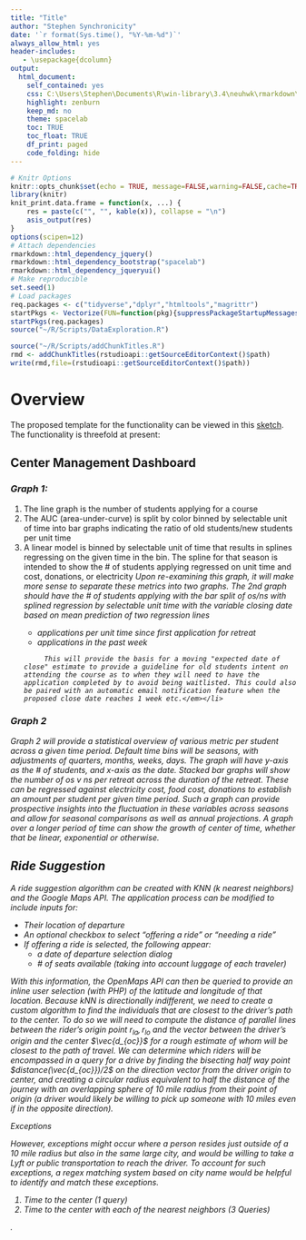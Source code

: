 ```yaml
---
title: "Title"
author: "Stephen Synchronicity"
date: '`r format(Sys.time(), "%Y-%m-%d")`'
always_allow_html: yes
header-includes:
   - \usepackage{dcolumn}
output: 
  html_document: 
    self_contained: yes
    css: C:\Users\Stephen\Documents\R\win-library\3.4\neuhwk\rmarkdown\templates\DA5030\resources\bootstrap.min.css
    highlight: zenburn
    keep_md: no
    theme: spacelab
    toc: TRUE
    toc_float: TRUE
    df_print: paged
    code_folding: hide
---
```

```r
# Knitr Options
knitr::opts_chunk$set(echo = TRUE, message=FALSE,warning=FALSE,cache=TRUE, fig.align='center', fig.height=5, fig.width=8, tidy=TRUE, tidy.opts=list(width.cutoff=80))
library(knitr)
knit_print.data.frame = function(x, ...) {
    res = paste(c("", "", kable(x)), collapse = "\n")
    asis_output(res)
}
options(scipen=12)
# Attach dependencies
rmarkdown::html_dependency_jquery()
rmarkdown::html_dependency_bootstrap("spacelab")
rmarkdown::html_dependency_jqueryui()
# Make reproducible
set.seed(1)
# Load packages
req.packages <- c("tidyverse","dplyr","htmltools","magrittr")
startPkgs <- Vectorize(FUN=function(pkg){suppressPackageStartupMessages(library(pkg,character.only = T))})
startPkgs(req.packages)
source("~/R/Scripts/DataExploration.R")
```
```r
source("~/R/Scripts/addChunkTitles.R")
rmd <- addChunkTitles(rstudioapi::getSourceEditorContext()$path)
write(rmd,file=(rstudioapi::getSourceEditorContext()$path))
```

# Overview
<p>The proposed template for the functionality can be viewed in this <a href="https://drive.google.com/open?id=1qQ88NgJNhbMgiVAYEGrdZM45PsV-lC1o">sketch</a>. The functionality is threefold at present:</p>

## Center Management Dashboard 

### <em>Graph 1:</em>
<ol>
    <li>The line graph is the number of students applying for a course</li>
    <li>The AUC (area-under-curve) is split by color binned by selectable unit of time into bar graphs indicating the ratio of old students/new students per unit time</li>
    <li>A linear model is binned by selectable unit of time that results in splines regressing on the given time in the bin. The spline for that season is intended to show the # of students applying regressed on unit time and cost, donations, or electricity <em>Upon re-examining this graph, it will make more sense to separate these metrics into two graphs. The 2nd graph should have the # of students applying with the bar split of os/ns with splined regression by selectable unit time with the variable closing date based on mean prediction of two regression lines 
        <ul>
             <li>applications per unit time since first application for retreat </li>
             <li>applications in the past week </li>
         </ul>
         This will provide the basis for a moving "expected date of close" estimate to provide a guideline for old students intent on attending the course as to when they will need to have the application completed by to avoid being waitlisted. This could also be paired with an automatic email notification feature when the proposed close date reaches 1 week etc.</em></li>
</ol>

### <em>Graph 2</em>
<p>Graph 2 will provide a statistical overview of various metric per student across a given time period. Default time bins will be seasons, with adjustments of quarters, months, weeks, days. The graph will have y-axis as the # of students, and x-axis as the date. Stacked bar graphs will show the number of os v ns per retreat across the duration of the retreat. These can be regressed against electricity cost, food cost, donations to establish an amount per student per given time period. Such a graph can provide prospective insights into the fluctuation in these variables across seasons and allow for seasonal comparisons as well as annual projections. A graph over a longer period of time can show the growth of center of time, whether that be linear, exponential or otherwise.</p>

## Ride Suggestion
<p>A ride suggestion algorithm can be created with KNN (k nearest neighbors) and the Google Maps API. The application process can be modified to include inputs for:
<ul>
     <li>Their location of departure</li>
     <li>An optional checkbox to select "offering a ride" or "needing a ride"</li>
     <li>If offering a ride is selected, the following appear: <ul>
         <li>a date of departure selection dialog</li>
         <li># of seats available (taking into account luggage of each traveler)</li>
     </ul> </li>
 </ul> 
 <p>With this information, the OpenMaps API can then be queried to provide an inline user selection (with PHP) of the latitude and longitude of that location. Because kNN is directionally indifferent, we need to create a custom algorithm to find the individuals that are closest to the driver's path to the center. To do so we will need to compute the distance of parallel lines between the rider's origin point $r_{la},r_{lo}$ and the vector between the driver's origin and the center $\vec{d_{oc}}$ for a rough estimate of whom will be closest to the path of travel. We can determine which riders will be encompassed in a query for a drive by finding the bisecting half way point $distance(\vec{d_{oc}})/2$ on the direction vector from the driver origin to center, and creating a circular radius equivalent to half the distance of the journey with an overlapping sphere of 10 mile radius from their point of origin (a driver would likely be willing to pick up someone with 10 miles even if in the opposite direction). </p>
<em>Exceptions</em>
 <p>However, exceptions might occur where a person resides just outside of a 10 mile radius but also in the same large city, and would be willing to take a Lyft or public transportation to reach the driver. To account for such exceptions, a regex matching system based on city name would be helpful to identify and match these exceptions.</p>
<ol>
     <li>Time to the center (1 query)</li>
     <li>Time to the center with each of the nearest neighbors (3 Queries)</li>
 </ol> . </p>

```r

```

